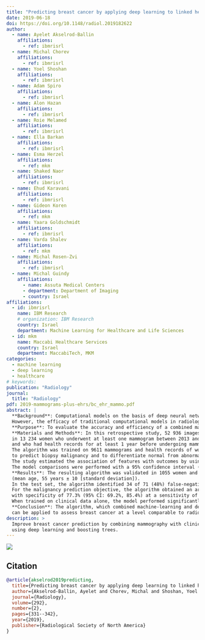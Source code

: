 ```yaml
---
title: "Predicting breast cancer by applying deep learning to linked health records and mammograms"
date: 2019-06-18
doi: https://doi.org/10.1148/radiol.2019182622
author:
  - name: Ayelet Akselrod-Ballin
    affiliations: 
      - ref: ibmrisrl
  - name: Michal Chorev
    affiliations: 
      - ref: ibmrisrl
  - name: Yoel Shoshan
    affiliations: 
      - ref: ibmrisrl
  - name: Adam Spiro
    affiliations: 
      - ref: ibmrisrl
  - name: Alon Hazan
    affiliations: 
      - ref: ibmrisrl
  - name: Roie Melamed
    affiliations: 
      - ref: ibmrisrl
  - name: Ella Barkan
    affiliations: 
      - ref: ibmrisrl
  - name: Esma Herzel
    affiliations: 
      - ref: mkm
  - name: Shaked Naor
    affiliations: 
      - ref: ibmrisrl
  - name: Ehud Karavani
    affiliations: 
      - ref: ibmrisrl
  - name: Gideon Koren
    affiliations: 
      - ref: mkm
  - name: Yaara Goldschmidt
    affiliations:
      - ref: ibmrisrl
  - name: Varda Shalev
    affiliations: 
      - ref: mkm
  - name: Michal Rosen-Zvi
    affiliations: 
      - ref: ibmrisrl
  - name: Michal Guindy
    affiliations: 
      - name: Assuta Medical Centers
      - department: Department of Imaging
      - country: Israel
affiliations: 
  - id: ibmrisrl
    name: IBM Research
    # organization: IBM Research
    country: Israel
    department: Machine Learning for Healthcare and Life Sciences
  - id: mkm
    name: Maccabi Healthcare Services
    country: Israel
    department: MaccabiTech, MKM
categories:
  - machine learning
  - deep learning
  - healthcare
# keywords: 
publication: "Radiology"
journal: 
  title: "Radiology"
pdf: 2019-mammograms-plus-ehrs/bc_ehr_mammo.pdf
abstract: |
  **Background**: Computational models on the basis of deep neural networks are increasingly used to analyze health care data. 
  However, the efficacy of traditional computational models in radiology is a matter of debate. \n
  **Purpose**: To evaluate the accuracy and efficiency of a combined machine and deep learning approach for early breast cancer detection applied to a linked set of digital mammography images and electronic health records.
  **Materials and Methods**: In this retrospective study, 52 936 images were collected 
  in 13 234 women who underwent at least one mammogram between 2013 and 2017, 
  and who had health records for at least 1 year before undergoing mammography. 
  The algorithm was trained on 9611 mammograms and health records of women to make two breast cancer predictions: 
  to predict biopsy malignancy and to differentiate normal from abnormal screening examinations. 
  The study estimated the association of features with outcomes by using t test and Fisher exact test. 
  The model comparisons were performed with a 95% confidence interval (CI) or by using the DeLong test.
  **Results**: The resulting algorithm was validated in 1055 women and tested in 2548 women 
  (mean age, 55 years ± 10 [standard deviation]). 
  In the test set, the algorithm identified 34 of 71 (48%) false-negative findings on mammograms. 
  For the malignancy prediction objective, the algorithm obtained an area under the receiver operating characteristic curve (AUC) of 0.91 (95% CI: 0.89, 0.93), 
  with specificity of 77.3% (95% CI: 69.2%, 85.4%) at a sensitivity of 87%. 
  When trained on clinical data alone, the model performed significantly better than the Gail model (AUC, 0.78 vs 0.54, respectively; P < .004).
  **Conclusion**: The algorithm, which combined machine-learning and deep-learning approaches, 
  can be applied to assess breast cancer at a level comparable to radiologists and has the potential to substantially reduce missed diagnoses of breast cancer.
description: >
  Improve breast cancer prediction by combining mammography with clinical records 
  using deep learning and boosting trees.
---
```


![](mammogram_ehr_model_overview.jpeg)

## Citation
```bibtex
@article{akselrod2019predicting,
  title={Predicting breast cancer by applying deep learning to linked health records and mammograms},
  author={Akselrod-Ballin, Ayelet and Chorev, Michal and Shoshan, Yoel and Spiro, Adam and Hazan, Alon and Melamed, Roie and Barkan, Ella and Herzel, Esma and Naor, Shaked and Karavani, Ehud and others},
  journal={Radiology},
  volume={292},
  number={2},
  pages={331--342},
  year={2019},
  publisher={Radiological Society of North America}
}
```

